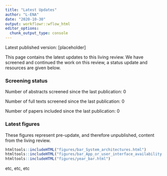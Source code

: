 ```yaml
---
title: "Latest Updates"
author: "L-ENA"
date: "2020-10-30"
output: workflowr::wflow_html
editor_options:
  chunk_output_type: console
---
```


Latest published version: [placeholder]

This page contains the latest updates to this living review. We have screened and continued the work on this review, a status update and resources are given below.

### Screening status
Number of abstracts screened since the last publication: 0

Number of full texts screened since the last publication: 0

Number of papers included since the last publication: 0


### Latest figures

These figures represent pre-update, and therefore unpublished, content from the living review. 

```r
htmltools::includeHTML("figures/bar_System_architectures.html")
htmltools::includeHTML("figures/bar_App_or_user_interface_availability.html")
htmltools::includeHTML("figures/year_bar.html")
```

etc, etc, etc



